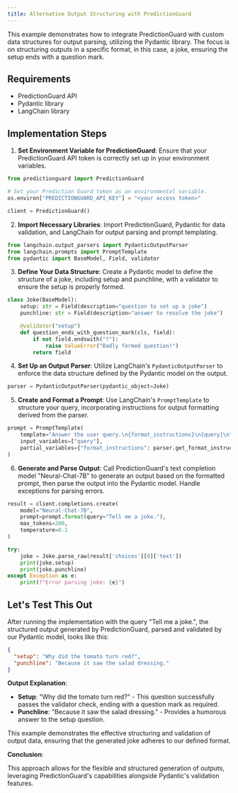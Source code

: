 ```yaml
---
title: Alternative Output Structuring with PredictionGuard
---
```


This example demonstrates how to integrate PredictionGuard with custom data structures for output parsing, utilizing the Pydantic library. The focus is on structuring outputs in a specific format, in this case, a joke, ensuring the setup ends with a question mark.

## Requirements

- PredictionGuard API
- Pydantic library
- LangChain library

## Implementation Steps

1. **Set Environment Variable for PredictionGuard**: Ensure that your PredictionGuard API token is correctly set up in your environment variables.

```python
from predictionguard import PredictionGuard

# Set your Prediction Guard token as an environmental variable.
os.environ["PREDICTIONGUARD_API_KEY"] = "<your access token>"

client = PredictionGuard()
```

2. **Import Necessary Libraries**: Import PredictionGuard, Pydantic for data validation, and LangChain for output parsing and prompt templating.

```python
from langchain.output_parsers import PydanticOutputParser
from langchain.prompts import PromptTemplate
from pydantic import BaseModel, Field, validator
```

3. **Define Your Data Structure**: Create a Pydantic model to define the structure of a joke, including setup and punchline, with a validator to ensure the setup is properly formed.

```python
class Joke(BaseModel):
    setup: str = Field(description="question to set up a joke")
    punchline: str = Field(description="answer to resolve the joke")

    @validator("setup")
    def question_ends_with_question_mark(cls, field):
        if not field.endswith("?"):
            raise ValueError("Badly formed question!")
        return field
```

4. **Set Up an Output Parser**: Utilize LangChain's `PydanticOutputParser` to enforce the data structure defined by the Pydantic model on the output.

```python
parser = PydanticOutputParser(pydantic_object=Joke)
```

5. **Create and Format a Prompt**: Use LangChain's `PromptTemplate` to structure your query, incorporating instructions for output formatting derived from the parser.

```python
prompt = PromptTemplate(
    template="Answer the user query.\n{format_instructions}\n{query}\n",
    input_variables=["query"],
    partial_variables={"format_instructions": parser.get_format_instructions()},
)
```

6. **Generate and Parse Output**: Call PredictionGuard's text completion model "Neural-Chat-7B" to generate an output based on the formatted prompt, then parse the output into the Pydantic model. Handle exceptions for parsing errors.

```python
result = client.completions.create(
    model="Neural-Chat-7B",
    prompt=prompt.format(query="Tell me a joke."),
    max_tokens=200,
    temperature=0.1
)

try:
    joke = Joke.parse_raw(result['choices'][0]['text'])
    print(joke.setup)
    print(joke.punchline)
except Exception as e:
    print(f"Error parsing joke: {e}")
```

## Let's Test This Out

After running the implementation with the query "Tell me a joke.", the structured output generated by PredictionGuard, parsed and validated by our Pydantic model, looks like this:

```json
{
  "setup": "Why did the tomato turn red?",
  "punchline": "Because it saw the salad dressing."
}
```

**Output Explanation**:

- **Setup**: "Why did the tomato turn red?" - This question successfully passes the validator check, ending with a question mark as required.
- **Punchline**: "Because it saw the salad dressing." - Provides a humorous answer to the setup question.

This example demonstrates the effective structuring and validation of output data, ensuring that the generated joke adheres to our defined format.

**Conclusion**:

This approach allows for the flexible and structured generation of outputs, leveraging PredictionGuard's capabilities alongside Pydantic's validation features.
